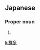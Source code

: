 ==Japanese==
{{ja-kanjitab|しょう|た}}

===Proper noun===
{{ja-pos|しょうた|proper}}

# {{given name|male|lang=ja|sort=しょうた}}

[[li:祥多]]